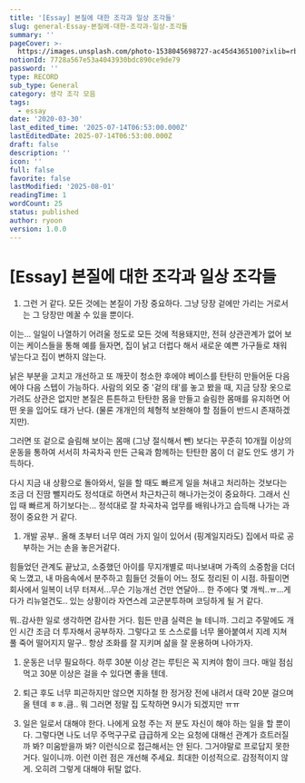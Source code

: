 ```yaml
---
title: '[Essay] 본질에 대한 조각과 일상 조각들'
slug: general-Essay-본질에-대한-조각과-일상-조각들
summary: ''
pageCover: >-
  https://images.unsplash.com/photo-1538045698727-ac45d4365100?ixlib=rb-4.0.3&q=85&fm=jpg&crop=entropy&cs=srgb
notionId: 7728a567e53a4043930bdc890ce9de79
password: ''
type: RECORD
sub_type: General
category: 생각 조각 모음
tags:
  - essay
date: '2020-03-30'
last_edited_time: '2025-07-14T06:53:00.000Z'
lastEditedDate: 2025-07-14T06:53:00.000Z
draft: false
description: ''
icon: ''
full: false
favorite: false
lastModified: '2025-08-01'
readingTime: 1
wordCount: 25
status: published
author: ryoon
version: 1.0.0
---
```

# [Essay] 본질에 대한 조각과 일상 조각들

1. 그런 거 같다. 모든 것에는 본질이 가장 중요하다. 그냥 당장 겉에만 가리는 거로서는 그 당장만 메꿀 수 있을 뿐이다.

이는... 일일이 나열하기 어려울 정도로 모든 것에 적용돼지만, 전혀 상관관계가 없어 보이는 케이스들을 통해 예를 들자면, 집이 낡고 더럽다 해서 새로운 예쁜 가구들로 채워 넣는다고 집이 변하지 않는다.


낡은 부분을 고치고 개선하고 또 깨끗이 청소한 후에야 베이스를 탄탄히 만들어둔 다음에야 다음 스텝이 가능하다. 사람의 외모 중 '겉의 태'를 놓고 봤을 때, 지금 당장 옷으로 가려도 상관은 없지만 본질은 튼튼하고 탄탄한 몸을 만들고 슬림한 몸매를 유지하면 어떤 옷을 입어도 태가 난다. (물론 개개인의 체형적 보완해야 할 점들이 반드시 존재하겠지만).


그러면 또 겉으로 슬림해 보이는 몸매 (그냥 절식해서 뺀) 보다는 꾸준히 10개월 이상의 운동을 통하여 서서히 차곡차곡 만든 근육과 함께하는 탄탄한 몸이 더 겉도 안도 생기 가득하다.


다시 지금 내 상황으로 돌아와서, 일을 할 때도 빠르게 일을 쳐내고 처리하는 것보다는 조금 더 진땀 뺄지라도 정석대로 하면서 차근차근히 해나가는것이 중요하다. 그래서 신입 때 빠르게 하기보다는... 정석대로 잘 차곡차곡 업무를 배워나가고 습득해 나가는 과정이 중요한 거 같다.

1. 개발 공부.. 올해 초부터 너무 여러 가지 일이 있어서 (핑계일지라도) 집에서 따로 공부하는 거는 손을 놓은거같다.

힘들었던 관계도 끝났고, 소중했던 아이를 무지개별로 떠나보내며 가족의 소중함을 더더욱 느꼈고, 내 마음속에서 분주하고 힘들던 것들이 어느 정도 정리된 이 시점. 하필이면 회사에서 일복이 너무 터져서...무슨 기능개선 건만 연달아... 한 주에다 몇 개씩..ㅠ...게다가 리뉴얼건도.. 있는 상황이라 자연스레 고군분투하며 코딩하게 될 거 같다.


뭐..감사한 일로 생각하면 감사한 거다. 힘든 만큼 실력은 늘 테니까. 그리고 주말에도 개인 시간 조금 더 투자해서 공부하자. 그렇다고 또 스스로를 너무 몰아붙여서 지레 지쳐 풀 죽어 떨어지지 말구.. 항상 조화를 잘 지키며 삶을 잘 운용하며 나아가자.

1. 운동은 너무 필요하다. 하루 30분 이상 걷는 루틴은 꼭 지켜야 함이 크다. 매일 점심 먹고 30분 이상은 걸을 수 있다면 좋을 텐데.




1. 퇴근 후도 너무 피곤하지만 않으면 지하철 한 정거장 전에 내려서 대략 20분 걸으며 올 텐데 ㅎㅎ.큼.. 뭐 그러면 정말 집 도착하면 9시가 되겠지만 ㅠㅠ
2. 일은 일로서 대해야 한다. 나에게 요청 주는 저 분도 자신이 해야 하는 일을 할 뿐이다. 그렇다면 나도 너무 주먹구구로 급급하게 오는 요청에 대해선 관계가 흐트러질까 봐? 미움받을까 봐? 이런식으로 접근해서는 안 된다. 그거야말로 프로답지 못한 거다. 일이니까. 이런 이런 점은 개선해 주세요. 최대한 이성적으로. 감정적이지 않게. 오히려 그렇게 대해야 뒤탈 없다.
